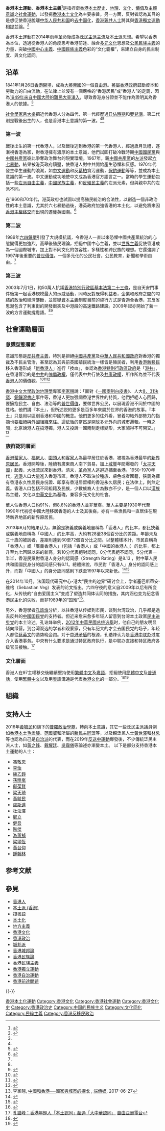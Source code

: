 {{Refimprove|time=2016-02-12T03:41:26+00:00}}
'''香港本土運動'''、'''香港本土主義'''<ref>{{Cite journal |url= http://www.tandfonline.com/doi/abs/10.1080/14649373.2015.1071694?journalCode=riac20#.V4jEMvl94dU |title= The forgotten road of progressive localism: New Preservation Movement in Hong Kong |author= Yun-chung Chen & Mirana M. Szeto |year= 2015 |access-date= 2016-07-15 |archive-date= 2020-08-26 |archive-url= https://web.archive.org/web/20200826041821/https://www.tandfonline.com/doi/abs/10.1080/14649373.2015.1071694?journalCode=riac20#.V4jEMvl94dU |dead-url= no }}</ref>是指捍衛[[香港|香港]][[本土化|本土]][[歷史|歷史]]、[[地理|地理]]、[[文化|文化]]、[[價值|價值]]及[[香港民族主義|主體意識]]之[[社會運動|社會運動]]，以發揚[[香港文化|香港本土文化]]為主要宗旨。另一方面，反對者認為其目的是想促使香港脫離[[中华人民共和国|中华人民共和国]]的[[去中国化|去中国化]]，[[香港親共人士|香港親共人士]]將其與[[香港獨立運動|香港獨立運動]]相提並論。<ref>{{Cite web |url=http://tw.on.cc/tw/bkn/cnt/commentary/20160401/bkntw-20160401000526755-0401_04411_001.html |title=看見台灣：港獨與台獨 |access-date=2016-07-15 |archive-url=https://web.archive.org/web/20160828180806/http://tw.on.cc/tw/bkn/cnt/commentary/20160401/bkntw-20160401000526755-0401_04411_001.html |archive-date=2016-08-28 |dead-url=no }}</ref>

香港本土運動在2014年[[雨傘革命|雨傘革命]]後成為[[泛民主派|泛民主派]]主流及[[本土派_(香港)|本土派]]思想。希望以香港為本位，透過從香港人的角度思考香港前途、融合[[多元文化|多元文化]]思想及[[公民民族主義|公民民族主義]]的力量，突破[[中國中心主義|中國中心主義]]、[[中國民族主義|中國民族主義]]色彩的“文化霸權”，來建立自身的民主制度、與文化認同。

==沿革==
1841年1月26日[[香港開埠|香港開埠]]，成為[[大英帝國|大英帝國]]的一個[[自由港|自由港]]。[[英屬香港政府|英屬香港政府]]鼓勵資本和勞動力的自由流動，在法律上並沒有一個嚴格的“香港居民”或“香港人”的定義，因為[[逃港|1949年來自中國大陸的難民大量湧入]]，導致香港身分證並不能作為證明其為香港人的依據。<ref name="Law"/>

[[社會學家|社會學家]][[呂大樂|呂大樂]]把近代香港人分為四代，第一代經歷過[[香港日佔時期|日佔時期]]和[[嬰兒潮|嬰兒潮]]。第二代則是戰後出生的人，也是香港本土意識的第一波。<ref name="Law"/><ref>{{cite book|title=香港四代人|author=呂大樂|year=2007|publisher=進一步多媒體有限公司}}</ref>

===第一波===
戰後出生的第一代香港人，以及戰後逃到香港的第一代香港人，經過歲月洗禮，逐漸視香港為家，對香港擁有濃厚的本土意識，他們試圖打破冷戰時期[[中國國民黨|中國國民黨]]與[[中國共產黨|中國共產黨]]彼此爭奪政治舞台的現實環境。1967年，親[[中國共產黨|中國共產黨]]的[[左派|左派]]發起[[六七暴動|六七暴動]]，結果被港英政府鎮壓，使香港人對中共開始產生恐懼和反感。1970年代發生學生運動的浪潮，如[[中文運動|中文運動]]和反[[葛柏|葛柏]]貪污運動，[[保釣運動|保釣運動]]等等，並成為本土意識的第一波。中文運動成功地使中文成為香港官方語言之一。當時的學生運動包括一些[[社會自由主義|左派自由主義]]，[[中國民族主義|中國民族主義]]，和[[反殖民主義|反殖民主義]]的左派元素，但與親中共的左派不同。

在1960和70年代，港英政府也試圖以提高殖民統治的合法性，以創造一個非政治性的本土意識，尤其於六七暴動過後，港英政府加強香港的本土化，以避免將來因[[香港主權移交|香港主權移交]]而出現的遷徙英國潮。<ref name="Law">{{cite journal|title=香港本土意識的前世今生|author=羅永生|journal=思想}}</ref>

===第二波===
1989年[[六四鎮壓|六四鎮壓]]引發了大規模抗議，令香港人一直以來恐懼中國共產黨統治的心態變得更加強烈。高舉後殖民理論，拒絕中國中心主義，並以[[世界主義|世界主義]]促使香港成為一個國際城市，加上對不同文化的包容性，多樣性和跨民族的理想。它還強調了1997年後重要的[[普世價值|普世價值]]，一個多元化的公民社會，公民教育，新聞和學術自由。<ref name="Law"/>

===第三波===
{{see also|2010年廣州撐粵語行動}}
2003年7月1日，約50萬人抗議[[香港特別行政區基本法第二十三條|香港特別行政區基本法第二十三條]]，是自天安門事件後第一起香港規模最大的示威活動，同時反對既得利益者，企業和政府之間的勾結的政治和經濟壟斷，並質疑[[資本主義|資本主義]]制度目前的施行方式是否適合香港，其反省思潮包含了利東街的開發衝突及中港段的高速鐵路建設。2009年起亦開始了新一波的方言運動[[撐粵語|撐粵語]]。<ref name="Law"/><ref>{{Cite web |url=http://www.bbc.com/zhongwen/trad/china/2010/11/101130_ana_gz2010_cantonese.shtml |title=BBC 「撐粵語」：廣州亞運的不和諧聲音 |access-date=2016-07-15 |archive-url=https://web.archive.org/web/20151112023302/http://www.bbc.com/zhongwen/trad/china/2010/11/101130_ana_gz2010_cantonese.shtml |archive-date=2015-11-12 |dead-url=no }}</ref>

==社會運動層面==

===意識型態層面===
意識形態是[[反共產主義|反共產主義]]，特別是拒絕[[中國共產黨|中國共產黨]]及[[中華人民共和國政府|中華人民共和國政府]]對香港的獨裁及不民主管治，甚至認為其與前英國殖民統治一樣皆是殖民者，利用[[香港新移民|香港新移民]]移入香港形成「[[新香港人|新香港人]]」進行「換血」，並認為[[香港特別行政區政府|香港特別行政區政府]]是「[[港共|港共]]」，在香港管治的是[[中共|中共]]的[[傀儡政權|傀儡政權]]，僅代表中共行使及[[共產政權|共產政權]]，所作所為並不代表[[香港人|香港人]]的價值觀。<ref>{{Cite web |url=http://www.open.com.hk/old_version/1002p28.html |title=開放雜誌 香港新一代打破反共禁忌 |access-date=2016-07-15 |archive-url=https://web.archive.org/web/20170307041327/http://www.open.com.hk/old_version/1002p28.html |archive-date=2017-03-07 |dead-url=no }}</ref><ref>{{Cite web |url=http://www.bbc.com/zhongwen/trad/comments_on_china/2014/09/140923_coc_china_hk_election |title=BBC 大家談中國：中國殖民香港 |access-date=2016-07-15 |archive-url=https://web.archive.org/web/20160916015213/http://www.bbc.com/zhongwen/trad/comments_on_china/2014/09/140923_coc_china_hk_election |archive-date=2016-09-16 |dead-url=no }}</ref><ref>{{Cite web |url=http://news.ltn.com.tw/news/focus/paper/818794 |title=香港佔中 中國殖民式統治失敗 |access-date=2016-07-15 |archive-url=https://web.archive.org/web/20160819103933/http://news.ltn.com.tw/news/focus/paper/818794 |archive-date=2016-08-19 |dead-url=no }}</ref>

[[香港中文大學|香港中文大學]][[政治地理學|政治地理學]]專家[[李家翹|李家翹]]說：「面對《[[一國兩制白皮書|一國兩制白皮書]]》、人大[[2016年及2017年香港政治制度改革#「831決定」|8．31決議]]、[[銅鑼灣書店|銅鑼灣書店]]事件等，香港人更加强調香港世界性的特質，他們拒絕人心回歸，要擁抱民主、自由、法治等的[[普世價值|普世價值]]，要做世界公民，以展現香港不同於中國的性格。他們講『本土』，但所述説的更多是百多年來屬於世界的香港的故事。『本土』只是用以區別香港和中國的概念。他們更多的往外看，冒着勾結外部勢力的指摘也要繼續與外國組織來往。這依循的當然是開放多元外向的城市邏輯。一時之間，北京說港人在搞港獨，港人又投訴一國兩制走樣變形，大家鬧得不可開交。」<ref>李家翹, [https://theinitium.com/article/20170627-opinion-nelsonlee-hkchina/ 中國和香港──國家與城市的探戈] {{Wayback|url=https://theinitium.com/article/20170627-opinion-nelsonlee-hkchina/ |date=20170701114942 }} {{Wayback|url=https://theinitium.com/article/20170627-opinion-nelsonlee-hkchina/ |date=20170701114942 }}, [[端傳媒|端傳媒]], 2017-06-27</ref>

===族群認同層面===
{{see also|香港人}}
[[香港蜑家人|香港蜑家人]]、[[福佬人|福佬人]]、[[圍頭人|圍頭人]]和[[客家人|客家人]]為最早居住於香港，被視為香港最早的[[新界原居民|新界原居民]]。香港開埠後，陸續有廣東商人南下貿易，加上[[咸豐|咸豐]]年間爆發的「[[太平天國|太平天國]]」起義，大批流民來到香港。清末，[[革命黨|革命黨]]人逃避追捕至香港。1950-1970年代，[[逃港|逃港]]人口大量進入香港市區。香港人不取決於種族、膚色或者國籍，狹義為擁有香港永久性居民身份證、即享有香港居留權的香港永久居民；在法律上，則無定義。香港人口包括不同祖籍及民族，少數族裔人士為數亦不少，是一個人口以[[漢族|漢族]]為主體，文化以[[中華文化|中華文化]]為基礎，兼容多元文化的社會。

華人佔香港人口約91%，但8.6%的香港人並非華裔。華人主要是1930年代至1990年代初從中國大陸移居香港的人士及其後裔，亦有一些漁民和一直居住在現時新界地區的新界原居民。

2013年6月的結果认为，無論是狹義或廣義地自稱為「香港人」的比率，都比狹義或廣義地自稱為「中國人」的比率高，大約有28至38個百分比的差距。年齡未及三十歲的被訪者，差距則達到60至72個百分比之間。以整體樣本計，市民自稱為「香港人」或「廣義香港人」（包括「香港人」或「中國的香港人」）的比率，都上升至九七回歸以來的新高。若10分代表絕對認同，0分代表絕不認同，5分代表一半半，香港民眾對香港人身分的認同感（Strength Rating）是8.13 ，對中華人民共和國國民身分的認同感只有6.11。總體來說，市民對「香港人」身分的認同感上升，而對「中國人」的身分認同感則下跌至1997年以來新低。<ref>{{Cite web |url=http://www.bbc.com/zhongwen/trad/china/2014/12/141222_hkchineseidentity |title=BBC  香港人對「中國人」認同感再創新低點 |access-date=2016-07-15 |archive-url=https://web.archive.org/web/20160820143542/http://www.bbc.com/zhongwen/trad/china/2014/12/141222_hkchineseidentity |archive-date=2016-08-20 |dead-url=no }}</ref><ref>{{Cite web |url=http://www.bbc.com/zhongwen/trad/china/2016/03/160331_ana_hongkong_identity_localism |title=BBC 特稿：「香港人」的本土認同與中國模式 |access-date=2016-07-15 |archive-url=https://web.archive.org/web/20160916115119/http://www.bbc.com/zhongwen/trad/china/2016/03/160331_ana_hongkong_identity_localism |archive-date=2016-09-16 |dead-url=no }}</ref>

在2014年10月，法国现代研究中心-港大“民主的边界”研讨会上，学者塞巴斯蒂安·维格（Sebastian Veg）发表的论文指出，六四守夜的意义自2009年以后有所变化，从传统的“自由爱国主义”变成了塑造共同体认同的措施，其内涵也变为纪念香港民主化的失败，而非1989年的“国难”<ref>{{cite journal |last1=Veg |first1=Sebastian |title=The Rise of “Localism” and Civic Identity in Post-handover Hong Kong: Questioning the Chinese Nation-state |journal=The China Quarterly |date=2017-06 |volume=230 |pages=323–347 |doi=10.1017/S0305741017000571 |url=https://www.cambridge.org/core/journals/china-quarterly/article/rise-of-localism-and-civic-identity-in-posthandover-hong-kong-questioning-the-chinese-nationstate/0CB49E98FE9112E330BF365D842FDF01 |accessdate=2022-04-16 |language=en |issn=0305-7410}}</ref>。

另外，香港學者[[孔誥烽|孔誥烽]]分析，以往香港从传媒到市民，谈到台湾政治，几乎都是過去反共的[[中國国民党|中國国民党]]的支持者。但近来愈来愈多年轻人留意到台灣本土政黨[[民主进步党|民主进步党]]的本土论述。孔诰烽举例，[[2012年中華民國总统选舉|2012年中華民國总统选舉]]时，他自己的朋友明显倾向绿营。到台湾观选的学者和观察家，只有年纪大的才会去国民党的场子，年轻人都往[[蔡英文|蔡英文]]的造势晚会跑。对于[[中港矛盾|中港矛盾]]的根源，孔诰烽认为是[[香港中联办|香港中联办]]过度介入香港事务。中央有什么要求是通过特区政府执行，是中联办直接和特区政府各级官员接触。<ref>[http://www.rfa.org/mandarin/yataibaodao/gangtai/al-06112013100801.html 孔誥峰：香港年輕人「本土認同」超過「大中華認同」] {{Wayback|url=http://www.rfa.org/mandarin/yataibaodao/gangtai/al-06112013100801.html |date=20150324182441 }} {{Wayback|url=http://www.rfa.org/mandarin/yataibaodao/gangtai/al-06112013100801.html |date=20150324182441 }} [[自由亞洲電台|自由亞洲電台]]</ref>

=== 文化層面 ===
香港人在97主權移交後繼續堅持使用[[繁體中文|繁體中文]]及[[粵語|粵語]]，拒絕使用[[簡體中文|簡體中文]]及[[普通話|普通話]]，使用[[繁體中文|繁體中文]]以及用[[粵語|粵語]]溝通是代表[[香港文化|香港文化]]的一部分。<ref>{{Cite web |url=http://www.bbc.com/zhongwen/trad/hong_kong_review/2016/02/160224_monitoring_simp_trad |title=BBC 中文网：分析：中國與香港之間的「繁簡矛盾」 |access-date=2016-07-15 |archive-url=https://web.archive.org/web/20160916091039/http://www.bbc.com/zhongwen/trad/hong_kong_review/2016/02/160224_monitoring_simp_trad |archive-date=2016-09-16 |dead-url=no }}</ref><ref>{{Cite web |url=https://theinitium.com/article/20150825-dailynews-cantonese |title=端傳媒：「兩文三語」引領香港語言走向何方？ |access-date=2016-07-15 |archive-url=https://web.archive.org/web/20160720021413/https://theinitium.com/article/20150825-dailynews-cantonese/ |archive-date=2016-07-20 |dead-url=no }}</ref>

== 組織 ==
{{Further|本土派 (香港)#組織}}

== 支持人士 ==
{{Further|本土派 (香港)#相關人士}}
2016年[[黃毓民|黃毓民]]和旗下的[[普羅政治學苑|普羅政治學苑]]，轉向本土意識，其它一些泛民主派議員例如[[香港本土|香港本土]][[毛孟靜|毛孟靜]]、[[范國威|范國威]]和所屬的[[新民主同盟|新民主同盟]]等，以及親泛民人士[[黃世澤_(時事評論員)|黃世澤]]和[[林忌|林忌]]等也認為自己是[[香港自治運動_(組織)|自治派]]的代表，而在2019年[[反對逃犯條例修訂草案運動|反送中運動]]爆發後，不少傳統泛民主派人士，如[[黃之鋒|黃之鋒]]、[[戴耀廷|戴耀廷]]、[[吳靄儀|吳靄儀]]等論述亦漸變本土。
以下是部分支持香港本土運動的人士：
*[[馮敬恩|馮敬恩]]
*[[李怡|李怡]]
*[[練乙錚|練乙錚]]
*[[孫曉嵐|孫曉嵐]]
*[[鄺葆賢|鄺葆賢]]
*[[梁天琦|梁天琦]]
*[[黃毓民|黃毓民]]
*[[盧斯達|盧斯達]]
*[[杜汶澤|杜汶澤]]
*[[鄭立|鄭立]]
*[[健吾|健吾]]
*[[陶傑|陶傑]]
*[[游蕙禎|游蕙禎]]
*[[梁頌恆|梁頌恆]]
*[[黃台仰|黃台仰]]
*[[鍾翰林|鍾翰林]]

== 参考文献 ==
{{Reflist}}

== 參見 ==
{{Portal box|香港}}
*[[香港人|香港人]]
*[[本土派_(香港)|本土派 (香港)]]
*[[撐粵語|撐粵語]]
*[[本土化|本土化]]
*[[地方主義|地方主義]]
*[[香港文化|香港文化]]
*[[香港政治|香港政治]]
*[[城邦派|城邦派]]
*[[香港城邦論|香港城邦論]]
*[[香港民族論|香港民族論]]
*[[香港民族主義|香港民族主義]]
*[[香港獨立運動|香港獨立運動]]
*[[香港自治運動|香港自治運動]]
*[[香港前途問題|香港前途問題]]

{{-}}
{{香港政黨}}
[[Category:香港本土化運動|]]
[[Category:香港文化|Category:香港文化]]
[[Category:香港社會運動|Category:香港社會運動]]
[[Category:香港文化史|Category:香港文化史]]
[[Category:香港政治史|Category:香港政治史]]
[[Category:中国的民族主义|Category:中国的民族主义]]
[[Category:文化同化|Category:文化同化]]
[[Category:民粹主義|Category:民粹主義]]
[[Category:香港反移民政治|Category:香港反移民政治]]